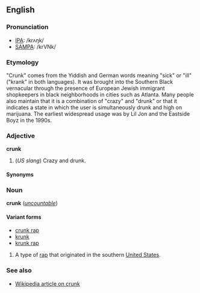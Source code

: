 ==English==
===Pronunciation===
*[[IPA]]: /krʌŋk/
*[[SAMPA]]: /krVNk/

===Etymology===
"Crunk" comes from the Yiddish and German words meaning "sick" or "ill" ("krank" in both languages). It was brought into the Southern Black vernacular through the presence of European Jewish immigrant shopkeepers in black neighborhoods in cities such as Atlanta. Many people also maintain that it is a combination of "crazy" and "drunk" or that it indicates a state in which the user is simultaneously drunk and high on marijuana. The earliest widespread usage was by Lil Jon and the Eastside Boyz in the 1990s.

===Adjective===
'''crunk'''

#(''US slang'') Crazy and drunk.

====Synonyms====
<!--not a synonym, as "rowdy" might mean "crazy" but does not mean "drunk" *[[rowdy]]-->

===Noun===
'''crunk''' (''[[uncountable]]'')

====Variant forms====
*[[crunk rap]]
*[[krunk]]
*[[krunk rap]]

#A type of [[rap]] that originated in the southern [[United States]].

===See also===
*[[w:crunk|Wikipedia article on crunk]]